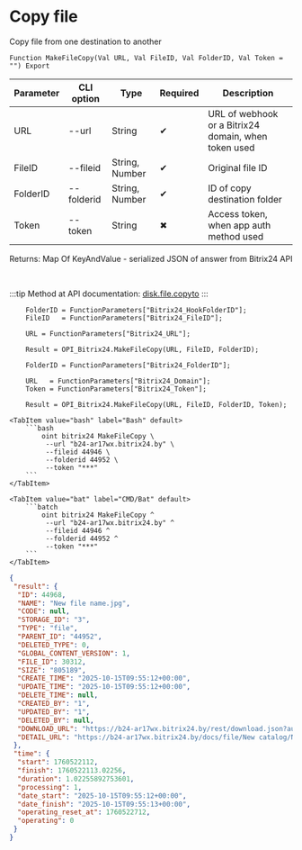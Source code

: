 ﻿---
sidebar_position: 8
description: Copy file and other functions to work with Bitrix24 in the Open Integration Package, a free open-source integration library for 1C:Enterprise 8, OneScript and CLI
keywords: [1C, 1С, 1С:Enterprise, 1С:Enterprise 8.3, API, Integration, Services, Exchange, OneScript, CLI, Bitrix24]
---


# Copy file
 Copy file from one destination to another



`Function MakeFileCopy(Val URL, Val FileID, Val FolderID, Val Token = "") Export`

  | Parameter | CLI option | Type | Required | Description |
  |-|-|-|-|-|
  | URL | --url | String | &#x2714; | URL of webhook or a Bitrix24 domain, when token used |
  | FileID | --fileid | String, Number | &#x2714; | Original file ID |
  | FolderID | --folderid | String, Number | &#x2714; | ID of copy destination folder |
  | Token | --token | String | &#x2716; | Access token, when app auth method used |

  
  Returns:  Map Of KeyAndValue - serialized JSON of answer from Bitrix24 API

<br/>

:::tip
Method at API documentation: [disk.file.copyto](https://dev.1c-bitrix.ru/rest_help/disk/file/disk_file_copyto.php)
:::
<br/>


```bsl title="1C:Enterprise/OneScript code example"
    FolderID = FunctionParameters["Bitrix24_HookFolderID"];
    FileID   = FunctionParameters["Bitrix24_FileID"];

    URL = FunctionParameters["Bitrix24_URL"];

    Result = OPI_Bitrix24.MakeFileCopy(URL, FileID, FolderID);

    FolderID = FunctionParameters["Bitrix24_FolderID"];

    URL   = FunctionParameters["Bitrix24_Domain"];
    Token = FunctionParameters["Bitrix24_Token"];

    Result = OPI_Bitrix24.MakeFileCopy(URL, FileID, FolderID, Token);
```
 

 <Tabs>
  
    <TabItem value="bash" label="Bash" default>
        ```bash
            oint bitrix24 MakeFileCopy \
             --url "b24-ar17wx.bitrix24.by" \
             --fileid 44946 \
             --folderid 44952 \
             --token "***"
        ```
    </TabItem>
  
    <TabItem value="bat" label="CMD/Bat" default>
        ```batch
            oint bitrix24 MakeFileCopy ^
             --url "b24-ar17wx.bitrix24.by" ^
             --fileid 44946 ^
             --folderid 44952 ^
             --token "***"
        ```
    </TabItem>
</Tabs>


```json title="Result"
{
 "result": {
  "ID": 44968,
  "NAME": "New file name.jpg",
  "CODE": null,
  "STORAGE_ID": "3",
  "TYPE": "file",
  "PARENT_ID": "44952",
  "DELETED_TYPE": 0,
  "GLOBAL_CONTENT_VERSION": 1,
  "FILE_ID": 30312,
  "SIZE": "805189",
  "CREATE_TIME": "2025-10-15T09:55:12+00:00",
  "UPDATE_TIME": "2025-10-15T09:55:12+00:00",
  "DELETE_TIME": null,
  "CREATED_BY": "1",
  "UPDATED_BY": "1",
  "DELETED_BY": null,
  "DOWNLOAD_URL": "https://b24-ar17wx.bitrix24.by/rest/download.json?auth=db7bef68006e9f06006b12e4000000010000076501c07fbfd408f751025f2a26e8fbc9&token=disk%7CaWQ9NDQ5NjgmXz15M25IbHJSUHJBRlJLN1NsZkhhS1lyQVF5U3A5YnNqRw%3D%3D%7CImRvd25sb2FkfGRpc2t8YVdROU5EUTVOamdtWHoxNU0yNUliSEpTVUhKQlJsSkxOMU5zWmtoaFMxbHlRVkY1VTNBNVluTnFSdz09fGRiN2JlZjY4MDA2ZTlmMDYwMDZiMTJlNDAwMDAwMDAxMDAwMDA3NjUwMWMwN2ZiZmQ0MDhmNzUxMDI1ZjJhMjZlOGZiYzki.6CdVHlH2VDk2UKUQ6xu3zSo2oauDP9890VWbCzX%2Bm3E%3D",
  "DETAIL_URL": "https://b24-ar17wx.bitrix24.by/docs/file/New catalog/New file name.jpg"
 },
 "time": {
  "start": 1760522112,
  "finish": 1760522113.02256,
  "duration": 1.02255892753601,
  "processing": 1,
  "date_start": "2025-10-15T09:55:12+00:00",
  "date_finish": "2025-10-15T09:55:13+00:00",
  "operating_reset_at": 1760522712,
  "operating": 0
 }
}
```
